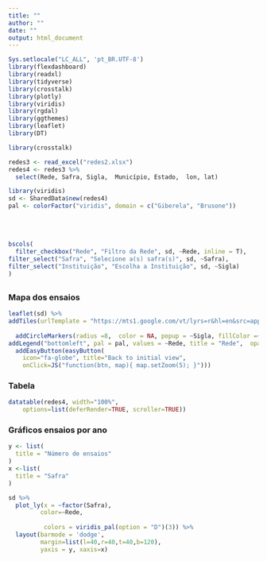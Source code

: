 ```yaml
---
title: ""
author: ""
date: ""
output: html_document
---
```


```r
Sys.setlocale("LC_ALL", 'pt_BR.UTF-8')
library(flexdashboard)
library(readxl)
library(tidyverse)
library(crosstalk)
library(plotly)
library(viridis)
library(rgdal)
library(ggthemes)
library(leaflet)
library(DT)

```

<style>
            
               html, body,  {
            height: 100%;
            width: 100%;
            margin-top: 40px;
            padding:30px
        }      
        </style>


```r

library(crosstalk)

redes3 <- read_excel("redes2.xlsx")
redes4 <- redes3 %>% 
  select(Rede, Safra, Sigla,  Município, Estado,  lon, lat) 

library(viridis)
sd <- SharedData$new(redes4)
pal <- colorFactor("viridis", domain = c("Giberela", "Brusone"))

```




<br><br>
```r

bscols(
  filter_checkbox("Rede", "Filtro da Rede", sd, ~Rede, inline = T),
filter_select("Safra", "Selecione a(s) safra(s)", sd, ~Safra),
filter_select("Instituição", "Escolha a Instituição", sd, ~Sigla)
)
```

##  {.tabset .tabset-fade}


### Mapa dos ensaios
<div id="map">
```r


leaflet(sd) %>% 
addTiles(urlTemplate = "https://mts1.google.com/vt/lyrs=r&hl=en&src=app&x={x}&y={y}&z={z}&s=G", attribution = 'Google') %>% 
  
  addCircleMarkers(radius =8,  color = NA, popup = ~Sigla, fillColor =~pal(Rede),fillOpacity = 1, label=~as.character(Sigla)) %>% 
addLegend("bottomleft", pal = pal, values = ~Rede, title = "Rede",  opacity = 1) %>%  
  addEasyButton(easyButton(
    icon="fa-globe", title="Back to initial view",
    onClick=JS("function(btn, map){ map.setZoom(5); }"))) 

```

</div>
### Tabela
```r
datatable(redes4, width="100%",
    options=list(deferRender=TRUE, scroller=TRUE))
```


### Gráficos ensaios por ano

```r


y <- list(
  title = "Número de ensaios"
)
x <-list(
  title = "Safra"
)

sd %>% 
  plot_ly(x = ~factor(Safra), 
         color=~Rede,
      
          colors = viridis_pal(option = "D")(3)) %>% 
  layout(barmode = 'dodge',
         margin=list(l=40,r=40,t=40,b=120),
         yaxis = y, xaxis=x) 
  

```


